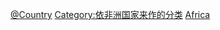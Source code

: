 {{Commons category|History of Africa by country}}
{{Categories by country|nocat}}

[[Category:非洲歷史|@Country]]
[[Category:依非洲国家来作的分类|Category:依非洲国家来作的分类]]
[[Category:各大洲国家历史|Africa]]